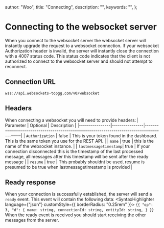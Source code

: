   author: "Woo",
  title: "Connecting",
  description: "",
  keywords: "",
};



# Connecting to the websocket server

When you connect to the websocket server the websocket server will instantly upgrade the request to a websocket connection. If your websocket Authorization header is invalid, the server will instantly close the connection with a 4007 status code.
This status code indicates that the client is not authorized to connect to the websocket server and should not attempt to reconnect.

## Connection URL
~~~
wss://api.websockets-topgg.com/v0/websocket
~~~

## Headers
When connecting a websocket you will need to provide headers:
| Parameter      | Optional       | Description                                                                                 |
|----------------|----------------|---------------------------------------------------------------------------------------------|
| `Authorization`       |   false | This is your token found in the dashboard. This is the same token you use for the REST API. |
| `name`                |   true  | this is the name of the websocket instance.                                       |
| `lastmessagetimestamp`|   true  | If your connection disconnected this is the timestamp of the last processed message, all messages after this timestamp will be sent after the ready message |
| `resume`              |   true  | This probably shouldnt be used, resume is presumed to be true when lastmessagetimestamp is provided                                       |

## Ready response
When your connection is successfully established, the server will send a `ready` event. This event will contain the following data:
<SyntaxHighlighter language={"json"} customStyle={{ borderRadius: "0.25rem" }}>
{`{
    "op": 3,
    "d": {
      name: string,
      connectionId: string,
      entityId: string,
    }
}`}
</SyntaxHighlighter>
When the ready event is received you should start receiving the other messages from the server.